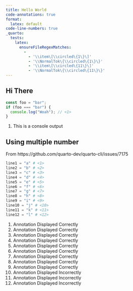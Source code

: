 ```yaml
---
title: Hello World
code-annotations: true
format:
  latex: default
code-line-numbers: true
_quarto:
  tests: 
    latex:
      ensureFileRegexMatches:
        - 
          - '\\item\[\\circled\{1\}\]'
          - '\\NormalTok\{\\circled\{1\}\}'
          - '\\item\[\\circled\{11\}\]'
          - '\\NormalTok\{\\circled\{11\}\}'
---
```


## Hi There

```typescript
const foo = "bar";
if (foo === "bar") {
  console.log("Woah"); // <1>
}
```

1. This is a console output


## Using multiple number 

From https://github.com/quarto-dev/quarto-cli/issues/7175

```julia
line1 = "a" # <1>
line2 = "b" # <2>
line3 = "c" # <3>
line4 = "d" # <4>
line5 = "e" # <5>
line6 = "f" # <6>
line7 = "g" # <7>
line8 = "h" # <8>
line9 = "i" # <9>
line10 = "j" # <10>
line11 = "k" # <11>
line12 = "l" # <12>
```
1. Annotation Displayed Correctly
2. Annotation Displayed Correctly
3. Annotation Displayed Correctly
4. Annotation Displayed Correctly
5. Annotation Displayed Correctly
6. Annotation Displayed Correctly
7. Annotation Displayed Correctly
8. Annotation Displayed Correctly
9. Annotation Displayed Correctly
10. Annotation Displayed Incorrectly
11. Annotation Displayed Incorrectly
12. Annotation Displayed Incorrectly
